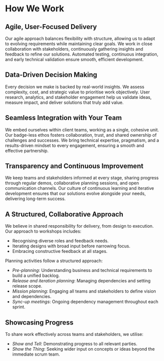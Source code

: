 # How We Work

## Agile, User-Focused Delivery

Our agile approach balances flexibility with structure, allowing us to adapt to evolving requirements while maintaining clear goals. We work in close collaboration with stakeholders, continuously gathering insights and feedback to refine our solutions. Automated testing, continuous integration, and early technical validation ensure smooth, efficient development.

## Data-Driven Decision Making

Every decision we make is backed by real-world insights. We assess complexity, cost, and strategic value to prioritise work objectively. User research, analytics, and stakeholder engagement help us validate ideas, measure impact, and deliver solutions that truly add value.

## Seamless Integration with Your Team

We embed ourselves within client teams, working as a single, cohesive unit. Our badge-less ethos fosters collaboration, trust, and shared ownership of challenges and successes. We bring technical expertise, pragmatism, and a results-driven mindset to every engagement, ensuring a smooth and effective partnership.

## Transparency and Continuous Improvement

We keep teams and stakeholders informed at every stage, sharing progress through regular demos, collaborative planning sessions, and open communication channels. Our culture of continuous learning and iterative development ensures that our solutions evolve alongside your needs, delivering long-term success.

## A Structured, Collaborative Approach

We believe in shared responsibility for delivery, from design to execution. Our approach to workshops includes:

- Recognising diverse roles and feedback needs.
- Iterating designs with broad input before narrowing focus.
- Embracing constructive feedback at all stages.

Planning activities follow a structured approach:

- *Pre-planning*: Understanding business and technical requirements to build a unified backlog.
- *Release and iteration planning*: Managing dependencies and setting release scope.
- *Mission planning*: Engaging all teams and stakeholders to define vision and dependencies.
- *Sync-up meetings*: Ongoing dependency management throughout each sprint.

## Showcasing Progress

To share work effectively across teams and stakeholders, we utilise:

- *Show and Tell*: Demonstrating progress to all relevant parties.
- *Show the Thing*: Seeking wider input on concepts or ideas beyond the immediate scrum team.